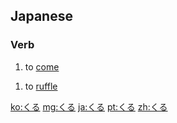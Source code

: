 ==Japanese==
===Verb===
{{ja-verb|h|type=3|rom=kuru}}
# {{ja-def|来る}} to [[come]]

{{ja-verb|h|tr=trans|type=1|rom=kuru}}
# {{ja-def|繰る}} to [[ruffle]]

[[ko:くる]]
[[mg:くる]]
[[ja:くる]]
[[pt:くる]]
[[zh:くる]]